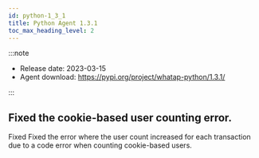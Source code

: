 ```yaml
---
id: python-1_3_1
title: Python Agent 1.3.1
toc_max_heading_level: 2
---
```



:::note

-   Release date: 2023-03-15
-   Agent download: <https://pypi.org/project/whatap-python/1.3.1/>

:::

## Fixed the cookie-based user counting error.

<p><Status>Fixed</Status> Fixed the error where the user count increased for each transaction due to a code error when counting cookie-based users.</p>
